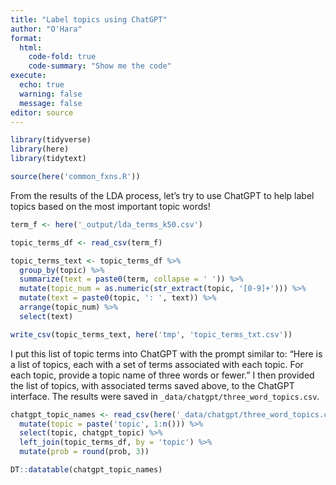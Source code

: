 ```yaml
---
title: "Label topics using ChatGPT"
author: "O'Hara"
format: 
  html:
    code-fold: true
    code-summary: "Show me the code"
execute:
  echo: true
  warning: false
  message: false
editor: source
---
```


```r
library(tidyverse)
library(here)
library(tidytext)

source(here('common_fxns.R'))
```

From the results of the LDA process, let's try to use ChatGPT to help label topics based on the most important topic words!

```r
term_f <- here('_output/lda_terms_k50.csv')

topic_terms_df <- read_csv(term_f)

topic_terms_text <- topic_terms_df %>%
  group_by(topic) %>%
  summarize(text = paste0(term, collapse = ' ')) %>%
  mutate(topic_num = as.numeric(str_extract(topic, '[0-9]+'))) %>%
  mutate(text = paste0(topic, ': ', text)) %>%
  arrange(topic_num) %>%
  select(text)

write_csv(topic_terms_text, here('tmp', 'topic_terms_txt.csv'))
```

I put this list of topic terms into ChatGPT with the prompt similar to: "Here is a list of topics, each with a set of terms associated with each topic.  For each topic, provide a topic name of three words or fewer."  I then provided the list of topics, with associated terms saved above, to the ChatGPT interface.  The results were saved in `_data/chatgpt/three_word_topics.csv`.

```r
chatgpt_topic_names <- read_csv(here('_data/chatgpt/three_word_topics.csv')) %>%
  mutate(topic = paste('topic', 1:n())) %>%
  select(topic, chatgpt_topic) %>%
  left_join(topic_terms_df, by = 'topic') %>%
  mutate(prob = round(prob, 3))

DT::datatable(chatgpt_topic_names)
```


 
